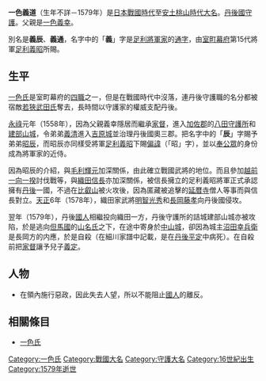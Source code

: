 {{unreferenced|time=2015-09-26T11:24:34+00:00}}
{{日本武士
|名稱= 一色 義道
|圖片名稱= 
|圖片大小= 
|圖片說明= 
|時代= [[日本戰國時代|日本戰國時代]]－[[安土桃山時代|安土桃山時代]]
|出生日期= 不詳
|出生地點= 
|逝世日期= [[天正_(日本)|天正]]7年（1579年）
|逝世地點= 
|假名= 
|羅馬字= 
|幼名= 
|改名= 
|别名= 義辰、義通
|諡号= 
|神号= 
|戒名= 
|洗禮名= 
|墓所= 
|朝廷官位= [[式部大輔|式部大輔]]、[[左京大夫|左京大夫]]
|幕府職位= [[室町幕府|室町幕府]][[丹後國|丹後國]][[守護|守護]]
|主君= 
|藩= 
|氏族= [[一色氏|一色氏]]
|父母= [[一色義幸|一色義幸]]
|養父= 
|養母= 
|兄弟= 弟：[[一色昭辰|昭辰]]、[[一色義清|義清]]
|姐妹= 
|正室= 
|側室= 
|嗣子= '''[[一色義定|義定]]'''
|嗣女= 
|養子= 
|養女= 
}}
{{japanese|japanese=一色 義道|kana=いっしき よしみち|romaji=Isshiki Yoshimichi}}
'''一色義道'''（生年不詳－1579年）是[[日本戰國時代|日本戰國時代]]至[[安土桃山時代|安土桃山時代]][[大名_(稱謂)|大名]]。[[丹後國|丹後國]][[守護|守護]]。父親是[[一色義幸|一色義幸]]。

別名是'''義辰'''、'''義通'''，名字中的「'''義'''」字是[[足利將軍家|足利將軍家]]的[[通字|通字]]，由[[室町幕府|室町幕府]]第15代將軍[[足利義昭|足利義昭]]所賜。

== 生平 ==
[[一色氏|一色氏]]是室町幕府的[[四職|四職]]之一，但是在戰國時代中沒落，連丹後守護職的名分都被宿敵[[若狹武田氏|若狹武田氏]]奪去，長時間以守護家的權威支配丹後。

[[永祿|永祿]]元年（1558年），因為父親義幸隱居而繼承[[家督|家督]]，進入[[加佐郡|加佐郡]]的[[八田守護所|八田守護所]]和[[建部山城|建部山城]]，令弟弟[[一色義清|義清]]進入[[吉原城|吉原城]]並治理丹後國奧三郡。把名字中的「'''辰'''」字賜予弟弟[[一色昭辰|昭辰]]，而昭辰亦同樣受將軍[[足利義昭|足利義昭]]下賜[[偏諱|偏諱]]（「昭」字），並以[[奉公眾|奉公眾]]的身份成為將軍家的近侍。

因為昭辰的介紹，與[[毛利輝元|毛利輝元]]加深關係，由此確立戰國武將的地位。而且參加[[越前一向一揆|越前一向一揆]]討伐戰等，與[[織田信長|織田信長]]亦加深關係，被信長擁立的足利義昭將軍正式承認擁有[[丹後|丹後]]一國，不過在[[比叡山|比叡山]]被火攻後，因為匿藏被追擊的[[延暦寺|延暦寺]]僧人等事而與信長對立。[[天正_(日本)|天正]]6年（1578年），織田家武將[[明智光秀|明智光秀]]和[[長岡藤孝|長岡藤孝]]向丹後國侵攻。

翌年（1579年），丹後[[國人|國人]]相繼投向織田一方，丹後守護所的詰城建部山城亦被攻陷，於是逃向[[但馬國|但馬國]]的[[山名氏|山名氏]]之下，在途中寄身於[[中山城|中山城]]，卻因為城主[[沼田幸兵衛|沼田幸兵衛]]是長岡方的内應，於是自殺（在細川家譜中記載，是在[[丹後平定|丹後平定]]中病死）。在自殺前把[[家督|家督]]讓予兒子[[一色義定|義定]]。

== 人物 ==
*在領內施行惡政，因此失去人望，所以不能阻止[[國人|國人]]的離反。

== 相關條目 ==
*[[一色氏|一色氏]]

{{丹後一色家}}
[[Category:一色氏|Category:一色氏]]
[[Category:戰國大名|Category:戰國大名]]
[[Category:守護大名|Category:守護大名]]
[[Category:16世紀出生|Category:16世紀出生]]
[[Category:1579年逝世|Category:1579年逝世]]